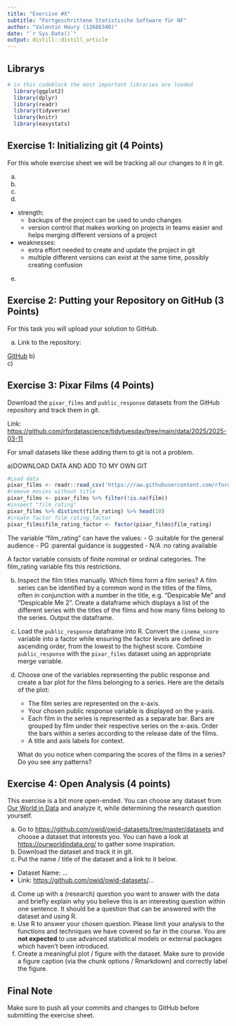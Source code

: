 ```yaml
---
title: "Exercise #X"
subtitle: "Fortgeschrittene Statistische Software für NF"
author: "Valentin Haury (12686340)"
date: "`r Sys.Date()`"
output: distill::distill_article
---
```


## Librarys

```r
# in this codeblock the most important libraries are loaded
  library(ggplot2)
  library(dplyr)
  library(readr)
  library(tidyverse)
  library(knitr)
  library(easystats)
```



## Exercise 1: Initializing git (4 Points)

For this whole exercise sheet we will be tracking all our changes to it
in git.

a)  
b)  
c) 

d)  
- strength:
  - backups of the project can be used to undo changes
  - version control that makes working on projects in teams easier and helps merging different versions of a project
- weaknesses:
  - extra effort needed to create and update the project in git
  - multiple different versions can exist at the same time, possibly creating confusion
  
e)

## Exercise 2: Putting your Repository on GitHub (3 Points)

For this task you will upload your solution to GitHub.

a)  Link to the repository:

[GitHub](https://github.com/valentinhaury/exeRcise-sheet-3)
b)  
c)

## Exercise 3: Pixar Films (4 Points)

Download the `pixar_films` and `public_response` datasets from the
GitHub repository and track them in git.

Link:
<https://github.com/rfordatascience/tidytuesday/tree/main/data/2025/2025-03-11>

For small datasets like these adding them to git is not a problem.

a)DOWNLOAD DATA AND ADD TO MY OWN GIT
    
```r
#Load data 
pixar_films <- readr::read_csv('https://raw.githubusercontent.com/rfordatascience/tidytuesday/main/data/2025/2025-03-11/pixar_films.csv')
#remove movies without title
pixar_films <- pixar_films %>% filter(!is.na(film))
#inspect "film_rating"
pixar_films %>% distinct(film_rating) %>% head(10)
#create factor film_rating_factor
pixar_films$film_rating_factor <- factor(pixar_films$film_rating)

```

The variable "film_rating" can have the values:
 - G    :suitable for the general audience
 - PG   :parental guidance is suggested
 - N/A  :no rating available 
 
A factor variable consists of finite nominal or ordinal categories. The film_rating variable fits this restrictions.

b)  Inspect the film titles manually. Which films form a film series? A
    film series can be identified by a common word in the titles of the
    films, often in conjunction with a number in the title,
    e.g. "Despicable Me" and "Despicable Me 2". Create a dataframe which
    displays a list of the different series with the titles of the films
    and how many films belong to the series. Output the dataframe.

c)  Load the `public_response` dataframe into R. Convert the
    `cinema_score` variable into a factor while ensuring the factor
    levels are defined in ascending order, from the lowest to the
    highest score. Combine `public_response` with the `pixar_films`
    dataset using an appropriate merge variable.

d)  Choose one of the variables representing the public response and
    create a bar plot for the films belonging to a series. Here are the
    details of the plot:

    -   The film series are represented on the x-axis.
    -   Your chosen public response variable is displayed on the y-axis.
    -   Each film in the series is represented as a separate bar. Bars
        are grouped by film under their respective series on the x-axis.
        Order the bars within a series according to the release date of
        the films.
    -   A title and axis labels for context.

    What do you notice when comparing the scores of the films in a
    series? Do you see any patterns?

## Exercise 4: Open Analysis (4 points)

This exercise is a bit more open-ended. You can choose any dataset from
[Our World in Data](https://ourworldindata.org/) and analyze it, while
determining the research question yourself.

a)  Go to <https://github.com/owid/owid-datasets/tree/master/datasets>
    and choose a dataset that interests you. You can have a look at
    <https://ourworldindata.org/> to gather some inspiration.
b)  Download the dataset and track it in git.
c)  Put the name / title of the dataset and a link to it below.

-   Dataset Name: ...
-   Link: <https://github.com/owid/owid-datasets/>...

d)  Come up with a (research) question you want to answer with the data
    and briefly explain why you believe this is an interesting question
    within one sentence. It should be a question that can be answered
    with the dataset and using R.
e)  Use R to answer your chosen question. Please limit your analysis to
    the functions and techniques we have covered so far in the course.
    You are **not expected** to use advanced statistical models or
    external packages which haven't been introduced.
f)  Create a meaningful plot / figure with the dataset. Make sure to
    provide a figure caption (via the chunk options / Rmarkdown) and
    correctly label the figure.

## Final Note

Make sure to push all your commits and changes to GitHub before
submitting the exercise sheet.

